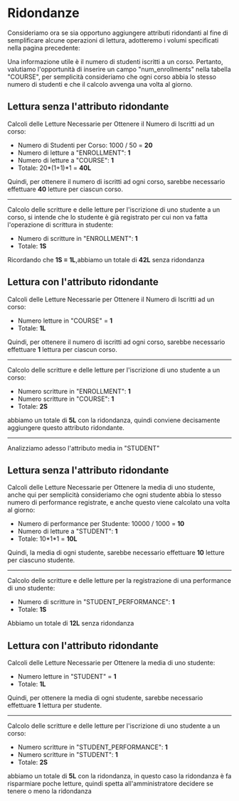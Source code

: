 # Ridondanze

Consideriamo ora se sia opportuno aggiungere attributi ridondanti al fine di semplificare alcune operazioni di lettura, adotteremo i volumi specificati nella pagina precedente:

Una informazione utile è il numero di studenti iscritti a un corso. Pertanto, valutiamo l'opportunità di inserire un campo "num_enrollments" nella tabella "COURSE", per semplicità consideriamo che ogni corso abbia lo stesso numero di studenti e che il calcolo avvenga una volta al giorno.

## Lettura senza l'attributo ridondante

Calcoli delle Letture Necessarie per Ottenere il Numero di Iscritti ad un corso:

- Numero di Studenti per Corso: 1000 / 50 = **20**
- Numero di letture a "ENROLLMENT": **1**
- Numero di letture a "COURSE": **1**
- Totale: 20\*(1+1)\*1 = **40L**

Quindi, per ottenere il numero di iscritti ad ogni corso, sarebbe necessario effettuare **40** letture per ciascun corso.

<hr />

Calcolo delle scritture e delle letture per l'iscrizione di uno studente a un corso, si intende che lo studente è già registrato per cui non va fatta l'operazione di scrittura in studente:

- Numero di scritture in "ENROLLMENT": **1**
- Totale: **1S**

Ricordando che **1S = 1L**,abbiamo un totale di **42L** senza ridondanza

## Lettura con l'attributo ridondante

Calcoli delle Letture Necessarie per Ottenere il Numero di Iscritti ad un corso:

- Numero letture in "COURSE" = **1**
- Totale: **1L**

Quindi, per ottenere il numero di iscritti ad ogni corso, sarebbe necessario effettuare **1** lettura per ciascun corso.

<hr />

Calcolo delle scritture e delle letture per l'iscrizione di uno studente a un corso:

- Numero scritture in "ENROLLMENT": **1**
- Numero scritture in "COURSE": **1**
- Totale: **2S**

abbiamo un totale di **5L** con la ridondanza, quindi conviene decisamente aggiungere questo attributo ridondante.

<hr />

Analizziamo adesso l'attributo media in "STUDENT"

## Lettura senza l'attributo ridondante

Calcoli delle Letture Necessarie per Ottenere la media di uno studente, anche qui per semplicità consideriamo che ogni studente abbia lo stesso numero di performance registrate, e anche questo viene calcolato una volta al giorno:

- Numero di performance per Studente: 10000 / 1000 = **10**
- Numero di letture a "STUDENT": **1**
- Totale: 10\*1\*1 = **10L**

Quindi, la media di ogni studente, sarebbe necessario effettuare **10** letture per ciascuno studente.

<hr />

Calcolo delle scritture e delle letture per la registrazione di una performance di uno studente:

- Numero di scritture in "STUDENT_PERFORMANCE": **1**
- Totale: **1S**

Abbiamo un totale di **12L** senza ridondanza

## Lettura con l'attributo ridondante

Calcoli delle Letture Necessarie per Ottenere la media di uno studente:

- Numero letture in "STUDENT" = **1**
- Totale: **1L**

Quindi, per ottenere la media di ogni studente, sarebbe necessario effettuare **1** lettura per studente.

<hr />

Calcolo delle scritture e delle letture per l'iscrizione di uno studente a un corso:

- Numero scritture in "STUDENT_PERFORMANCE": **1**
- Numero scritture in "STUDENT": **1**
- Totale: **2S**

abbiamo un totale di **5L** con la ridondanza, in questo caso la ridondanza è fa risparmiare poche letture, quindi spetta all'amministratore decidere se tenere o meno la ridondanza

